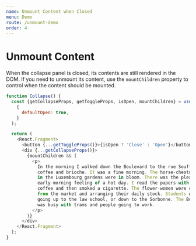 ```yaml
---
name: Unmount Content when Closed
menu: Demo
route: /unmount-demo
order: 4
---
```



# Unmount Content

When the collapse panel is closed, its contents are still rendered in the DOM. If you need to unmount its content, use the `mountChildren` property to control when the content should be mounted.

<Demo />

```js
function Collapse() {
  const {getCollapseProps, getToggleProps, isOpen, mountChildren} = useCollapse(
    {
      defaultOpen: true,
    }
  );

  return (
    <React.Fragment>
      <button {...getToggleProps()}>{isOpen ? 'Close' : 'Open'}</button>
      <div {...getCollapseProps()}>
        {mountChildren && (
          <p>
            In the morning I walked down the Boulevard to the rue Soufflot for
            coffee and brioche. It was a fine morning. The horse-chestnut trees
            in the Luxembourg gardens were in bloom. There was the pleasant
            early-morning feeling of a hot day. I read the papers with the
            coffee and then smoked a cigarette. The flower-women were coming up
            from the market and arranging their daily stock. Students went by
            going up to the law school, or down to the Sorbonne. The Boulevard
            was busy with trams and people going to work.
          </p>
        )}
      </div>
    </React.Fragment>
  );
}
```
